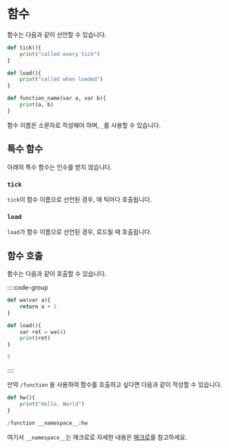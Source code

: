 # 함수

함수는 다음과 같이 선언할 수 있습니다.

```py
def tick(){
    print("called every tick")
}

def load(){
    print("called when loaded")
}

def function_name(var a, var b){
    print(a, b)
}
```

함수 이름은 소문자로 작성해야 하며, `_`를 사용할 수 있습니다.

## 특수 함수

아래의 특수 함수는 인수를 받지 않습니다.

### `tick`

`tick`이 함수 이름으로 선언된 경우, 매 틱마다 호출됩니다.

### `load`

`load`가 함수 이름으로 선언된 경우, 로드될 때 호출됩니다.

## 함수 호출

함수는 다음과 같이 호출할 수 있습니다.

::::code-group

```py [function.planet]
def wa(var a){
    return a + 1
}

def load(){
    var ret = wa(4)
    print(ret)
}
```

```py [결과]
5
```

::::

만약 `/function` 을 사용하여 함수를 호출하고 싶다면 다음과 같이 작성할 수 있습니다.

```py [mcfunction.planet]
def hw(){
    print("Hello, World")
}

/function __namespace__:hw
```

여기서 `__namespace__`는 매크로로 자세한 내용은 [매크로](/syntax/macro)를 참고하세요.
